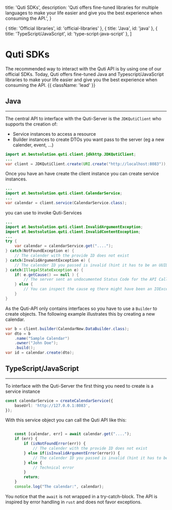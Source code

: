
  title: 'Quti SDKs',
  description:
    'Quti offers fine-tuned libraries for multiple languages to make your life easier and give you the best experience when consuming the API.',
}

  { title: 'Official libraries', id: 'official-libraries' },
	{ title: 'Java', id: 'java' },
	{ title: 'TypeScript/JavaScript', id: 'type-script-java-script' },
]

# Quti SDKs

The recommended way to interact with the Quti API is by using one of our official SDKs.
Today, Quti offers fine-tuned Java and Typescript/JavaScript libraries to make your
life easier and give you the best experience when consuming the API. {{ className: 'lead' }}

<Libraries />

## Java
----
The central API to interface with the Quti-Server is the `JDKQutiClient` who supports the creation of:

- Service instances to access a resource
- Builder instances to create DTOs you want pass to the server (eg a new calender, event, ...)

```java
import at.bestsolution.quti.client.jdkhttp.JDKQutiClient;
...
var client = JDKQutiClient.create(URI.create("http://localhost:8083"));
```

Once you have an have create the client instance you can create service instances.

```java
...
import at.bestsolution.quti.client.CalendarService;
...
var calendar = client.service(CalendarService.class);
```

you can use to invoke Quti-Services

```java
...
import at.bestsolution.quti.client.InvalidArgumentException;
import at.bestsolution.quti.client.InvalidContentException;
...
try {
	var calendar = calendarService.get("....");
} catch(NotFoundException e) {
	// The calender with the provide ID does not exist
} catch(InvalidArgumentException e) {
	// The calender ID you passed is invalid (hint it has to be an UUID)
} catch(IllegalStateException e) {
	if( e.getCause() == null ) {
		// The server sent an undocumented Status Code for the API Call
	} else {
		// You can inspect the cause eg there might have been an IOException because of network problems
	}
}
```

As the Quti-API only contains interfaces so you have to use a `Builder` to create objects. The following
example illustrates this by creating a new calendar.

```java
var b = client.builder(CalendarNew.DataBuilder.class);
var dto = b
	.name("Sample Calendar")
	.owner("John Doe");
	.build();
var id = calendar.create(dto);
```

## TypeScript/JavaScript
----

To interface with the Quti-Server the first thing you need
to create is a service instance

```ts
const calendarService = createCalendarService({
	baseUrl: 'http://127.0.0.1:8083',
});
```

With this service object you can call the Quti API like this:

```ts

	const [calendar, err] = await calendar.get("....");
	if (err) {
		if (isNotFoundError(err)) {
			// The calender with the provide ID does not exist
		} else if(isInvalidArgumentError(error)) {
			// The calender ID you passed is invalid (hint it has to be an UUID)
		} else {
			// Technical error
		}
		return;
	}
	console.log("The calendar:", calendar);
```

You notice that the `await` is not wrapped in a try-catch-block. The API is inspired
by error handling in `rust` and does not favor exceptions.
